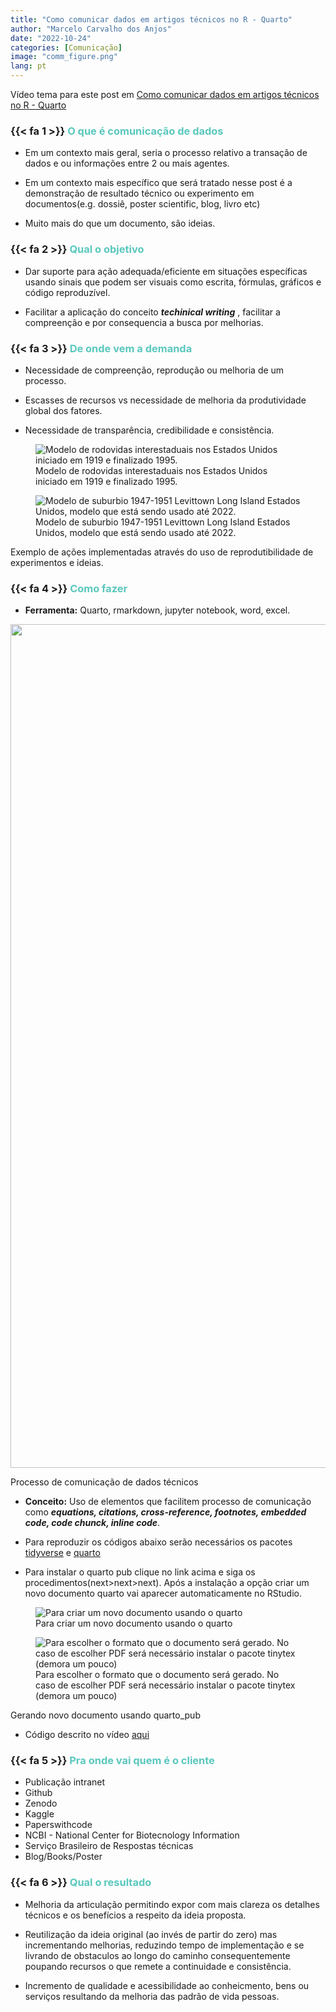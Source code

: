 ```yaml
---
title: "Como comunicar dados em artigos técnicos no R - Quarto"
author: "Marcelo Carvalho dos Anjos"
date: "2022-10-24"
categories: [Comunicação]
image: "comm_figure.png"
lang: pt
---
```


::: {.callout-tip appearance="simple"}
Vídeo tema para este post em [Como comunicar dados em artigos técnicos no R - Quarto](https://youtu.be/F0YbmZuC2BM){target="_blank"}
:::

### {{< fa 1 >}} [**O que é comunicação de dados**]{style="color: #5AC8BE ;"}

-   Em um contexto mais geral, seria o processo relativo a transação de dados e ou informações entre 2 ou mais agentes.

-   Em um contexto mais específico que será tratado nesse post é a demonstração de resultado técnico ou experimento em documentos(e.g. dossiê, poster scientific, blog, livro etc)

-   Muito mais do que um documento, são ideias.

### {{< fa 2 >}} [**Qual o objetivo**]{style="color: #5AC8BE ;"}

-   Dar suporte para ação adequada/eficiente em situações específicas usando sinais que podem ser visuais como escrita, fórmulas, gráficos e código reproduzível.

-   Facilitar a aplicação do conceito ***techinical writing*** , facilitar a compreenção e por consequencia a busca por melhorias.

### {{< fa 3 >}} [**De onde vem a demanda**]{style="color: #5AC8BE ;"}

-   Necessidade de compreenção, reprodução ou melhoria de um processo.

-   Escasses de recursos vs necessidade de melhoria da produtividade global dos fatores.

-   Necessidade de transparência, credibilidade e consistência.

::: {#fig-tables layout-ncol="2"}
![Modelo de rodovidas interestaduais nos Estados Unidos iniciado em 1919 e finalizado 1995.](interstate.png)

![Modelo de suburbio 1947-1951 Levittown Long Island Estados Unidos, modelo que está sendo usado até 2022.](levittown.jpg)

Exemplo de ações implementadas através do uso de reprodutibilidade de experimentos e ideias.
:::

### {{< fa 4 >}} [**Como fazer**]{style="color: #5AC8BE ;"}

-   **Ferramenta:** Quarto, rmarkdown, jupyter notebook, word, excel.

::: {#fig-communication layout-ncol="1"}
![](communication.png){width="1350"}

Processo de comunicação de dados técnicos
:::

-   **Conceito:** Uso de elementos que facilitem processo de comunicação como ***equations, citations, cross-reference, footnotes, embedded code, code chunck, inline code***.

-   Para reproduzir os códigos abaixo serão necessários os pacotes [tidyverse](https://www.tidyverse.org/){target="_blank"} e [quarto](https://quarto.org/docs/get-started/){target="_blank"}

-   Para instalar o quarto pub clique no link acima e siga os procedimentos(next\>next\>next). Após a instalação a opção criar um novo documento quarto vai aparecer automaticamente no RStudio.

::: {#fig-new_quarto layout="[65,35]" layout-valign="top"}
![Para criar um novo documento usando o quarto](new_quarto.png)

![Para escolher o formato que o documento será gerado. No caso de escolher PDF será necessário instalar o pacote tinytex (demora um pouco)](new_quarto_2.png){#fig-new_quarto_2}

Gerando novo documento usando quarto_pub
:::

-   Código descrito no vídeo [aqui](https://raw.githubusercontent.com/factorialmap/analise_exploratoria/main/comm_teste.qmd "Você precisará do quarto para editar e gerar o documento"){target="_blank"} 

### {{< fa 5 >}} [**Pra onde vai quem é o cliente**]{style="color: #5AC8BE ;"}

-   Publicação intranet
-   Github
-   Zenodo
-   Kaggle
-   Paperswithcode
-   NCBI - National Center for Biotecnology Information
-   Serviço Brasileiro de Respostas técnicas
-   Blog/Books/Poster

### {{< fa 6 >}} [**Qual o resultado**]{style="color: #5AC8BE ;"}

-   Melhoria da articulação permitindo expor com mais clareza os detalhes técnicos e os benefícios a respeito da ideia proposta.

-   Reutilização da ideia original (ao invés de partir do zero) mas incrementando melhorias, reduzindo tempo de implementação e se livrando de obstaculos ao longo do caminho consequentemente poupando recursos o que remete a continuidade e consistência.

-   Incremento de qualidade e acessibilidade ao conheicmento, bens ou serviços resultando da melhoria das padrão de vida pessoas.
